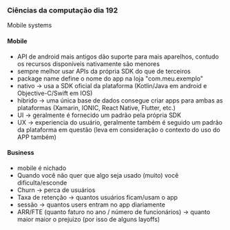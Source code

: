 




### Ciências da computação dia 192

Mobile systems

#### Mobile

-   API de android mais antigos dão suporte para mais aparelhos, contudo
    os recursos disponíveis nativamente são menores
-   sempre melhor usar APIs da própria SDK do que de terceiros
-   package name define o nome do app na loja "com.meu.exemplo"
-   nativo → usa a SDK oficial da plataforma (Kotlin/Java em android e
    Objective-C/Swift em IOS)
-   hibrido → uma única base de dados consegue criar apps para ambas as
    plataformas (Xamarin, IONIC, React Native, Flutter, etc.)
-   UI → geralmente é fornecido um padrão pela própria SDK
-   UX → experiencia do usuário, geralmente também é seguido um padrão
    da plataforma em questão (leva em consideração o contexto do uso do
    APP também)

#### Business

-   mobile é nichado
-   Quando você não quer que algo seja usado (muito) você
    dificulta/esconde
-   Churn → perca de usuários
-   Taxa de retenção → quantos usuários ficam/usam o app
-   sessão → quantos users entram no app diariamente
-   ARR/FTE (quanto faturo no ano / número de funcionários) → quanto
    maior maior o prejuizo (por isso de alguns layoffs)


